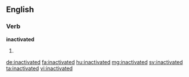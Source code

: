 ==English==

===Verb===
'''inactivated'''

# {{en-past of|inactivate}}

[[de:inactivated]]
[[fa:inactivated]]
[[hu:inactivated]]
[[mg:inactivated]]
[[sv:inactivated]]
[[ta:inactivated]]
[[vi:inactivated]]